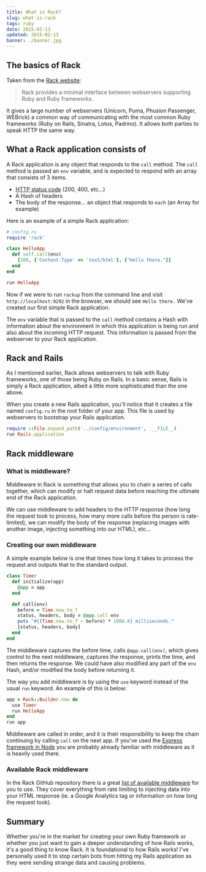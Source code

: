 ```yaml
---
title: What is Rack?
slug: what-is-rack
tags: ruby
date: 2015-02-13
updated: 2015-02-13
banner: ./banner.jpg
---
```


## The basics of Rack

Taken from the [Rack website](http://rack.github.io/):

> Rack provides a minimal interface between webservers supporting Ruby and Ruby frameworks.

It gives a large number of webservers (Unicorn, Puma, Phusion Passenger, WEBrick) a common way of communicating with the most common Ruby frameworks (Ruby on Rails, Sinatra, Lotus, Padrino). It allows both parties to speak HTTP the same way.

## What a Rack application consists of

A Rack application is any object that responds to the `call` method. The `call` method is passed an `env` variable, and is expected to respond with an array that consists of 3 items.

- [HTTP status code](http://en.wikipedia.org/wiki/List_of_HTTP_status_codes) (200, 400, etc...)
- A Hash of headers
- The body of the response... an object that responds to `each` (an Array for example)

Here is an example of a simple Rack application:

```ruby
# config.ru
require 'rack'

class HelloApp
  def self.call(env)
    [200, {'Content-Type' => 'text/html'}, ["Hello there."]]
  end
end

run HelloApp
```

Now if we were to run `rackup` from the command line and visit `http://localhost:9292` in the browser, we should see `Hello there.` We've created our first simple Rack application.

The `env` variable that is passed to the `call` method contains a Hash with information about the environment in which this application is being run and also about the incoming HTTP request. This information is passed from the webserver to your Rack application.

## Rack and Rails

As I mentioned earlier, Rack allows webservers to talk with Ruby frameworks, one of those being Ruby on Rails. In a basic sense, Rails is simply a Rack application, albeit a little more sophisticated than the one above.

When you create a new Rails application, you'll notice that it creates a file named `config.ru` in the root folder of your app. This file is used by webservers to bootstrap your Rails application.

```ruby
require ::File.expand_path('../config/environment',  __FILE__)
run Rails.application
```

## Rack middleware

### What is middleware?

Middleware in Rack is something that allows you to chain a series of calls together, which can modify or halt request data before reaching the ultimate end of the Rack application.

We can use middleware to add headers to the HTTP response (how long the request took to process, how many more calls before the person is rate-limited), we can modify the body of the response (replacing images with another image, injecting something into our HTML), etc...

### Creating our own middleware

A simple example below is one that times how long it takes to process the request and outputs that to the standard output.

```ruby
class Timer
  def initialize(app)
    @app = app
  end

  def call(env)
    before = Time.now.to_f
    status, headers, body = @app.call env
    puts "#{(Time.now.to_f - before) * 1000.0} milliseconds."
    [status, headers, body]
  end
end
```

The middleware captures the before time, calls `@app.call(env)`, which gives control to the next middleware, captures the response, prints the time, and then returns the response. We could have also modified any part of the `env` Hash, and/or modified the body before returning it.

The way you add middleware is by using the `use` keyword instead of the usual `run` keyword. An example of this is below:

```ruby
app = Rack::Builder.new do
  use Timer
  run HelloApp
end
run app
```

Middleware are called in order, and it is their responsibility to keep the chain continuing by calling `call` on the next app. If you've used the [Express framework in Node](http://expressjs.com/) you are probably already familiar with middleware as it is heavily used there.

### Available Rack middleware

In the Rack GitHub repository there is a great [list of available middleware](https://github.com/rack/rack/wiki/List-of-Middleware) for you to use. They cover everything from rate limiting to injecting data into your HTML response (ie. a Google Analytics tag or information on how long the request took).

## Summary

Whether you're in the market for creating your own Ruby framework or whether you just want to gain a deeper understanding of how Rails works, it's a good thing to know Rack. It is foundational to how Rails works! I've personally used it to stop certain bots from hitting my Rails application as they were sending strange data and causing problems.
